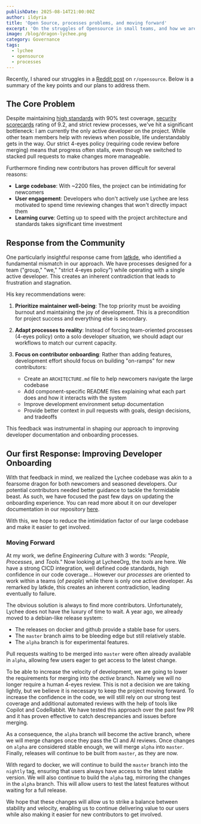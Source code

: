 ```yaml
---
publishDate: 2025-08-14T21:00:00Z
author: ildyria
title: 'Open Source, processes problems, and moving forward'
excerpt: 'On the struggles of Opensource in small teams, and how we are addressing them'
image: /blog/dragon-lychee.png
category: Governance
tags:
  - lychee
  - opensource
  - processes
---
```


Recently, I shared our struggles in a [Reddit post](https://www.reddit.com/r/opensource/comments/1mn8ew8/lychee_and_opensource_struggles/) on `r/opensource`. 
Below is a summary of the key points and our plans to address them.

## The Core Problem

Despite maintaining [high standards](https://www.bestpractices.dev/en/projects/2855) with 90% test coverage, [security scorecards](https://securityscorecards.dev/viewer/?uri=github.com/LycheeOrg/Lychee) rating of 9.2, and strict review processes, we've hit a significant bottleneck: I am currently the only active developer on the project. While other team members help with reviews when possible, life understandably gets in the way. Our strict 4-eyes policy (requiring code review before merging) means that progress often stalls, even though we switched to stacked pull requests to make changes more manageable.

Furthermore finding new contributors has proven difficult for several reasons:
- **Large codebase**: With ~2200 files, the project can be intimidating for newcomers
- **User engagement**: Developers who don't actively use Lychee are less motivated to spend time reviewing changes that won't directly impact them
- **Learning curve**: Getting up to speed with the project architecture and standards takes significant time investment

## Response from the Community

One particularly insightful response came from [latkde](https://www.reddit.com/r/opensource/comments/1mn8ew8/comment/n83naux/), who identified a fundamental mismatch in our approach. We have processes designed for a team ("group," "we," "strict 4-eyes policy") while operating with a single active developer. This creates an inherent contradiction that leads to frustration and stagnation.

His key recommendations were:

1. **Prioritize maintainer well-being**: The top priority must be avoiding burnout and maintaining the joy of development. This is a precondition for project success and everything else is secondary.

2. **Adapt processes to reality**: Instead of forcing team-oriented processes (4-eyes policy) onto a solo developer situation, we should adapt our workflows to match our current capacity.

3. **Focus on contributor onboarding**: Rather than adding features, development effort should focus on building "on-ramps" for new contributors:
   - Create an `ARCHITECTURE.md` file to help newcomers navigate the large codebase
   - Add component-specific README files explaining what each part does and how it interacts with the system
   - Improve development environment setup documentation
   - Provide better context in pull requests with goals, design decisions, and tradeoffs

This feedback was instrumental in shaping our approach to improving developer documentation and onboarding processes.

## Our first Response: Improving Developer Onboarding

With that feedback in mind, we realized the Lychee codebase was akin to a fearsome dragon for both newcomers and seasoned developers.
Our potential contributors needed better guidance to tackle the formidable beast. As such, we have focused the past few days on updating the onboarding experience. You can read more about it on our developer documentation in our repository [here](https://github.com/LycheeOrg/Lychee/tree/master/docs). 

With this, we hope to reduce the intimidation factor of our large codebase and make it easier to get involved.

### Moving Forward

At my work, we define *Engineering Culture* with 3 words: "*People*, *Processes*, and *Tools*." Now looking at LycheeOrg, the *tools* are here.
We have a strong CICD integration, well defined code standards, high confidence in our code coverage...
However our *processes* are oriented to work within a teams (of *people*) while there is only one active developer. As remarked by latkde, this creates an inherent contradiction, leading eventually to failure.

The obvious solution is always to find more contributors. Unfortunately, Lychee does not have the luxury of time to wait.
A year ago, we already moved to a debian-like release system:
- The releases on docker and github provide a stable base for users.
- The `master` branch aims to be bleeding edge but still relatively stable.
- The `alpha` branch is for experimental features.

Pull requests waiting to be merged into `master` were often already available in `alpha`, allowing few users eager to get access to the latest change.

To be able to increase the velocity of development, we are going to lower the requirements for merging into the *active* branch.
Namely we will no longer require a human 4-eyes review. This is not a decision we are taking lightly, but we believe it is necessary to keep the project moving forward. To increase the confidence in the code, we will still rely on our strong test coverage and additional automated reviews with the help of tools like Copilot and CodeRabbit. We have tested this approach over the past few PR and it has proven effective to catch descrepancies and issues before merging.

As a consequence, the `alpha` branch will become the active branch, where we will merge changes once they pass the CI and AI reviews.
Once changes on `alpha` are considered stable enough, we will merge `alpha` into `master`. Finally, releases will continue to be built from `master`, as they are now.

With regard to docker, we will continue to build the `master` branch into the `nightly` tag, ensuring that users always have access to the latest stable version. We will also continue to build the `alpha` tag, mirroring the changes in the `alpha` branch. This will allow users to test the latest features without waiting for a full release. 

We hope that these changes will allow us to strike a balance between stability and velocity, enabling us to continue delivering value to our users while also making it easier for new contributors to get involved.
